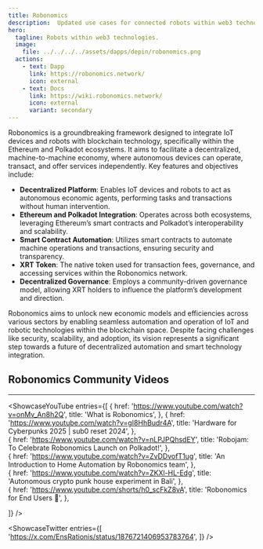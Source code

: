 ```yaml
---
title: Robonomics
description:  Updated use cases for connected robots within web3 technologies.
hero:
  tagline: Robots within web3 technologies.
  image: 
    file: ../../../../assets/dapps/depin/robonomics.png
  actions:
    - text: Dapp
      link: https://robonomics.network/
      icon: external
    - text: Docs
      link: https://wiki.robonomics.network/
      icon: external
      variant: secondary
---
```



Robonomics is a groundbreaking framework designed to integrate IoT devices and robots with blockchain technology, specifically within the Ethereum and Polkadot ecosystems. It aims to facilitate a decentralized, machine-to-machine economy, where autonomous devices can operate, transact, and offer services independently. Key features and objectives include:

- **Decentralized Platform**: Enables IoT devices and robots to act as autonomous economic agents, performing tasks and transactions without human intervention.
- **Ethereum and Polkadot Integration**: Operates across both ecosystems, leveraging Ethereum’s smart contracts and Polkadot’s interoperability and scalability.
- **Smart Contract Automation**: Utilizes smart contracts to automate machine operations and transactions, ensuring security and transparency.
- **XRT Token**: The native token used for transaction fees, governance, and accessing services within the Robonomics network.
- **Decentralized Governance**: Employs a community-driven governance model, allowing XRT holders to influence the platform’s development and direction.

Robonomics aims to unlock new economic models and efficiencies across various sectors by enabling seamless automation and operation of IoT and robotic technologies within the blockchain space. Despite facing challenges like security, scalability, and adoption, its vision represents a significant step towards a future of decentralized automation and smart technology integration.


## Robonomics Community Videos
------------
<ShowcaseYouTube
  entries={[
    {
      href: 'https://www.youtube.com/watch?v=onMv_An8h2Q',
      title: 'What is Robonomics',
    }, 
        {
      href: 'https://www.youtube.com/watch?v=gI8HhBudr4A',
      title: 'Hardware for Cyberpunks 2025 | sub0 reset 2024',
    },  
        {
      href: 'https://www.youtube.com/watch?v=nLPJPQhsdEY',
      title: 'Robojam: To Celebrate Robonomics Launch on Polkadot!',
    },  
        {
      href: 'https://www.youtube.com/watch?v=ZvDDvofT1ug',
      title: 'An Introduction to Home Automation by Robonomics team',
    },   
            {
      href: 'https://www.youtube.com/watch?v=ZKXl-HL-Edg',
      title: 'Autonomous crypto punk house experiment in Bali',
    },   
            {
      href: 'https://www.youtube.com/shorts/h0_scFkZ8vA',
      title: 'Robonomics for End Users 👀',
    },   
  
  ]} 
  />

  <ShowcaseTwitter
  entries={[
    'https://x.com/EnsRationis/status/1876721406953783764',
  ]}
/>

 <script async src="https://platform.twitter.com/widgets.js" charset="utf-8"></script>